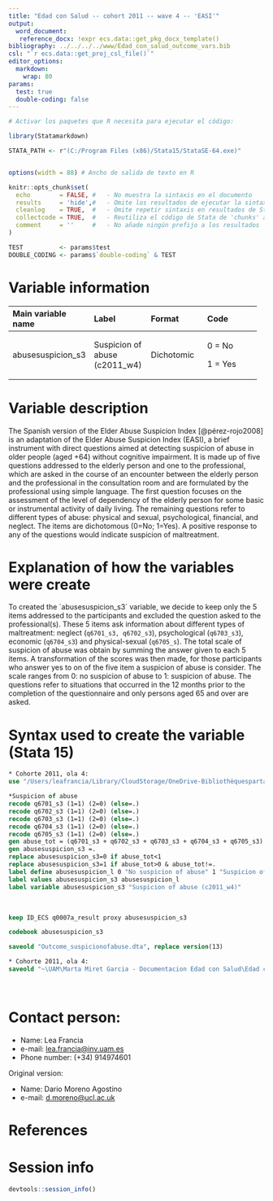 ```yaml
---
title: "Edad con Salud -- cohort 2011 -- wave 4 -- 'EASI'"
output:
  word_document:
   reference_docx: !expr ecs.data::get_pkg_docx_template()
bibliography: ../../../../www/Edad_con_salud_outcome_vars.bib 
csl: "`r ecs.data::get_proj_csl_file()`"
editor_options: 
  markdown:
    wrap: 80
params:
  test: true
  double-coding: false
---
```


```r
# Activar los paquetes que R necesita para ejecutar el código:

library(Statamarkdown)

STATA_PATH <- r"(C:/Program Files (x86)/Stata15/StataSE-64.exe)"


options(width = 88) # Ancho de salida de texto en R

knitr::opts_chunk$set( 
  echo        = FALSE, #   - No muestra la sintaxis en el documento
  results     = 'hide',#   - Omite los resultados de ejecutar la sintaxis
  cleanlog    = TRUE,  #   - Omite repetir sintaxis en resultados de Stata
  collectcode = TRUE,  #   - Reutiliza el código de Stata de 'chunks' anteriores
  comment     = ''     #   - No añade ningún prefijo a los resultados
)

TEST          <- params$test
DOUBLE_CODING <- params$`double-coding` & TEST
```

# Variable information

+--------------------+-----------------+-----------------+-----------------+
| Main variable name | Label           | Format          | Code            |
+:===================+:================+:================+:================+
| abusesuspicion_s3  | Suspicion of    | Dichotomic      | 0 = No          |
|                    | abuse           |                 |                 |
|                    | (c2011_w4)      |                 | 1 = Yes         |
+--------------------+-----------------+-----------------+-----------------+

# Variable description

The Spanish version of the Elder Abuse Suspicion Index [@pérez-rojo2008] is an
adaptation of the Elder Abuse Suspicion Index (EASI), a brief instrument with
direct questions aimed at detecting suspicion of abuse in older people (aged
+64) without cognitive impairment. It is made up of five questions addressed to
the elderly person and one to the professional, which are asked in the course of
an encounter between the elderly person and the professional in the consultation
room and are formulated by the professional using simple language. The first
question focuses on the assessment of the level of dependency of the elderly
person for some basic or instrumental activity of daily living. The remaining
questions refer to different types of abuse: physical and sexual, psychological,
financial, and neglect. The items are dichotomous (0=No; 1=Yes). A positive
response to any of the questions would indicate suspicion of maltreatment.

# Explanation of how the variables were create

To created the ´abusesuspicion_s3´ variable, we decide to keep only the 5 items
addressed to the participants and excluded the question asked to the
professional(s). These 5 items ask information about different types of
maltreatment: neglect (`q6701_s3, q6702_s3`), psychological (`q6703_s3`),
economic (`q6704_s3`) and physical-sexual (`q6705_s`). The total scale of
suspicion of abuse was obtain by summing the answer given to each 5 items. A
transformation of the scores was then made, for those participants who answer
yes to on of the five item a suspicion of abuse is consider. The scale ranges
from 0: no suspicion of abuse to 1: suspicion of abuse. The questions refer to
situations that occurred in the 12 months prior to the completion of the
questionnaire and only persons aged 65 and over are asked.

# Syntax used to create the variable (Stata 15)

```stata
* Cohorte 2011, ola 4:
use "/Users/leafrancia/Library/CloudStorage/OneDrive-Bibliothèquespartagées-UAM/Marta Miret Garcia - Bases de datos maestras Edad con Salud/Ola_4/Cohorte 2011/rawdata_c2011w4.dta"
```

```stata
*Suspicion of abuse
recode q6701_s3 (1=1) (2=0) (else=.)
recode q6702_s3 (1=1) (2=0) (else=.)
recode q6703_s3 (1=1) (2=0) (else=.)
recode q6704_s3 (1=1) (2=0) (else=.)
recode q6705_s3 (1=1) (2=0) (else=.)
gen abuse_tot = (q6701_s3 + q6702_s3 + q6703_s3 + q6704_s3 + q6705_s3)
gen abusesuspicion_s3 =.
replace abusesuspicion_s3=0 if abuse_tot<1 
replace abusesuspicion_s3=1 if abuse_tot>0 & abuse_tot!=.
label define abusesuspicion_l 0 "No suspicion of abuse" 1 "Suspicion of abuse"
label values abusesuspicion_s3 abusesuspicion_l
label variable abusesuspicion_s3 "Suspicion of abuse (c2011_w4)"
```

<br>

```stata
keep ID_ECS q0007a_result proxy abusesuspicion_s3

codebook abusesuspicion_s3
```

```stata

saveold "Outcome_suspicionofabuse.dta", replace version(13)
```

```stata

* Cohorte 2011, ola 4:
saveold "~\UAM\Marta Miret Garcia - Documentacion Edad con Salud\Edad con salud - Ola 4\Outcomes\Cohorte 2011\Outcome datasets\Outcome_suspicionofabuse.dta", replace version(13)
```

<br>

# Contact person:

-   Name: Lea Francia
-   e-mail: [lea.francia\@inv.uam.es](mailto:lea.francia@inv.uam.es){.email}
-   Phone number: (+34) 914974601

Original version:

-   Name: Dario Moreno Agostino
-   e-mail: [d.moreno\@ucl.ac.uk](mailto:d.moreno@ucl.ac.uk){.email}

# References

::: {#refs}
:::

\newpage

# Session info

```r
devtools::session_info()
```

